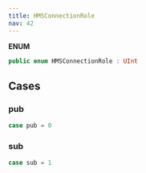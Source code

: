 ```yaml
---
title: HMSConnectionRole
nav: 42
---
```


**ENUM**
```swift
public enum HMSConnectionRole : UInt
```
## Cases
### pub
```swift
case pub = 0
```
### sub
```swift
case sub = 1
```
